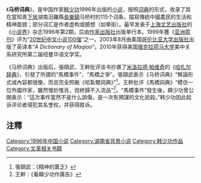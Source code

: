 《'''马桥词典'''》，是中国作家[[韩少功|韩少功]]1996年出版的[[小说|小说]]，按照[[词典|词典]]的形式，收录了其在當知青[[下放|下放]]湖南汨羅縣[[长乐镇_(汨罗市)|長樂鎮]]马桥村的115个词条，描寫傳統中國農民的生活和精神面貌；部分词汇是作者虚构或臆想（如晕街）。最早发表于[[上海文艺出版社|上海文艺出版社]]的《[[小说界|小说界]]》杂志1996年第2期，后由[[作家出版社|作家出版社]]出版单行本。1999年獲《[[亚洲周刊|亚洲周刊]]》评为“[[20世纪中文小说100强|20世纪中文小说100强]]”之一。2003年8月由美国[[哥伦比亚大学出版社|哥伦比亚大学出版社]]出版了英译本“''A Dictionary of Maqiao''”。2010年获得美国[[俄克拉荷马大学|俄克拉荷马大学]]美中关系研究所第二届纽曼华语文学奖。

《马桥词典》出版后，張頤武、王幹批评该书抄袭了[[米洛拉德·帕维奇|米洛拉德·帕维奇]]的《[[哈扎尔辞典|哈扎尔辞典]]》，引發了所謂的“馬橋事件”、“馬橋之爭”。張頤武表示《马桥词典》“無論形式或內容都很像，而且完全照搬《哈紮爾詞典》”<ref>張頤武：《精神的匱乏》</ref>，王幹批评《馬橋詞典》“模仿一位外國作家，雖然惟妙惟肖，但終歸不入流品”<ref>王幹：《看韓少功作廣告》</ref>。“馬橋事件”發生後，韓少功曾公開表示：“這次事件當然不是什么誤傷，是一次有預謀的文化扼殺。”韩少功因此起诉评论者侵犯其名誉权，并获得胜诉。

==注釋==
<references/>


{{DEFAULTSORT:M}}
{{文革相关作品}}
[[Category:1996年中国小说|Category:1996年中国小说]]
[[Category:湖南省背景小说|Category:湖南省背景小说]]
[[Category:韩少功作品|Category:韩少功作品]]
[[Category:文革相关书籍|Category:文革相关书籍]]
